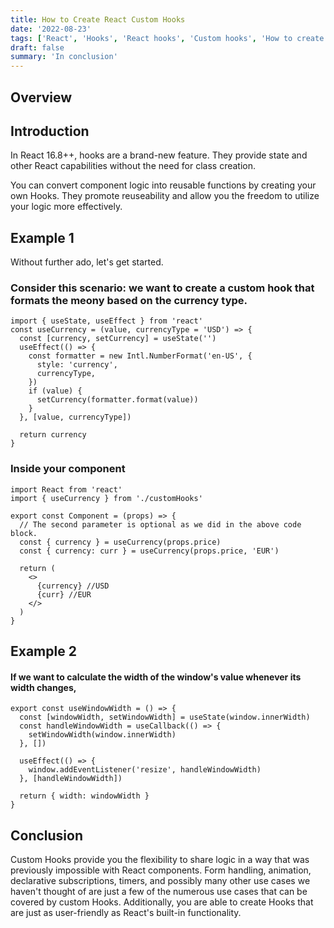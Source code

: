 ```yaml
---
title: How to Create React Custom Hooks
date: '2022-08-23'
tags: ['React', 'Hooks', 'React hooks', 'Custom hooks', 'How to create react custom hooks']
draft: false
summary: 'In conclusion'
---
```


## Overview

<TOCInline toc={props.toc} exclude="Overview" toHeading={2} />

## Introduction

In React 16.8++, hooks are a brand-new feature. They provide state and other React capabilities without the need for class creation.

You can convert component logic into reusable functions by creating your own Hooks. They promote reuseability and allow you the freedom to utilize your logic more effectively.

## Example 1

Without further ado, let's get started.

### Consider this scenario: we want to create a custom hook that formats the meony based on the currency type.

```tsx
import { useState, useEffect } from 'react'
const useCurrency = (value, currencyType = 'USD') => {
  const [currency, setCurrency] = useState('')
  useEffect(() => {
    const formatter = new Intl.NumberFormat('en-US', {
      style: 'currency',
      currencyType,
    })
    if (value) {
      setCurrency(formatter.format(value))
    }
  }, [value, currencyType])

  return currency
}
```

### Inside your component

```tsx
import React from 'react'
import { useCurrency } from './customHooks'

export const Component = (props) => {
  // The second parameter is optional as we did in the above code block.
  const { currency } = useCurrency(props.price)
  const { currency: curr } = useCurrency(props.price, 'EUR')

  return (
    <>
      {currency} //USD
      {curr} //EUR
    </>
  )
}
```

## Example 2

#### If we want to calculate the width of the window's value whenever its width changes,

```tsx
export const useWindowWidth = () => {
  const [windowWidth, setWindowWidth] = useState(window.innerWidth)
  const handleWindowWidth = useCallback(() => {
    setWindowWidth(window.innerWidth)
  }, [])

  useEffect(() => {
    window.addEventListener('resize', handleWindowWidth)
  }, [handleWindowWidth])

  return { width: windowWidth }
}
```

## Conclusion

Custom Hooks provide you the flexibility to share logic in a way that was previously impossible with React components. Form handling, animation, declarative subscriptions, timers, and possibly many other use cases we haven't thought of are just a few of the numerous use cases that can be covered by custom Hooks. Additionally, you are able to create Hooks that are just as user-friendly as React's built-in functionality.
